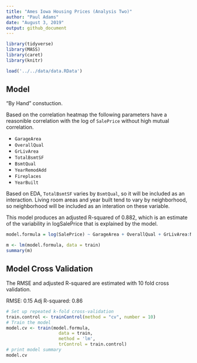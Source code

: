 ```yaml
---
title: "Ames Iowa Housing Prices (Analysis Two)"
author: "Paul Adams"
date: "August 3, 2019"
output: github_document
---
```


```r
library(tidyverse)
library(MASS)
library(caret)
library(knitr)

load('../../data/data.RData')
```

## Model

"By Hand" constuction.

Based on the correlation heatmap the following parameters have a reasonible correlation with the log of `SalePrice` without high mutual correlation.

* `GarageArea` 
* `OverallQual` 
* `GrLivArea` 
* `TotalBsmtSF` 
* `BsmtQual` 
* `YearRemodAdd` 
* `Fireplaces` 
* `YearBuilt`

Based on EDA, `TotalBsmtSF` varies by `BsmtQual`, so it will be included as an interaction. Living room areas and year built tend to vary by neighborhood, so neighborhood will be included as an interation on these variable.

This model produces an adjusted R-squared of 0.882, which is an estimate of the variability in logSalePrice that is explained by the model.

```r

model.formula = log(SalePrice) ~ GarageArea + OverallQual + GrLivArea:Neighborhood + TotalBsmtSF:BsmtQual + BsmtQual + YearRemodAdd + Fireplaces + YearBuilt:Neighborhood

m <- lm(model.formula, data = train)
summary(m)
```

## Model Cross Validation

The RMSE and adjusted R-squared are estimated with 10 fold cross validation.

RMSE: 0.15
Adj R-squared: 0.86

```r
# Set up repeated k-fold cross-validation
train.control <- trainControl(method = "cv", number = 10)
# Train the model
model.cv <- train(model.formula, 
                    data = train,
                    method = 'lm',
                    trControl = train.control)
# print model summary
model.cv
```

